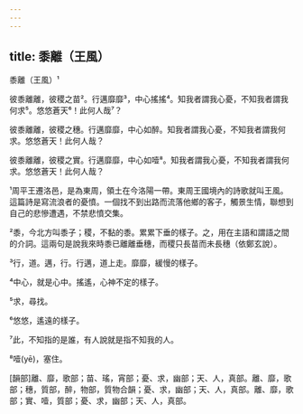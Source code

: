 ```yaml
---
---
---
```

title: 黍離（王風）
---




黍離（王風）¹

彼黍離離，彼稷之苗²。行邁靡靡³，中心搖搖⁴。知我者謂我心憂，不知我者謂我何求⁵。悠悠蒼天⁶！此何人哉⁷？

彼黍離離，彼稷之穗。行邁靡靡，中心如醉。知我者謂我心憂，不知我者謂我何求。悠悠蒼天！此何人哉？

彼黍離離，彼稷之實。行邁靡靡，中心如噎⁸。知我者謂我心憂，不知我者謂我何求。悠悠蒼天！此何人哉？

¹周平王遷洛邑，是為東周，領土在今洛陽一帶。東周王國境內的詩歌就叫王風。這篇詩是寫流浪者的憂憤。一個找不到出路而流落他鄉的客子，觸景生情，聯想到自己的悲慘遭遇，不禁悲憤交集。

²黍，今北方叫黍子；稷，不黏的黍。累累下垂的樣子。之，用在主語和謂語之間的介詞。這兩句是說我來時黍已離離垂穗，而稷只長苗而未長穗（依鄭玄說）。

³行，道。邁，行。行邁，道上走。靡靡，緩慢的樣子。

⁴中心，就是心中。搖遙，心神不定的樣子。

⁵求，尋找。

⁶悠悠，遙遠的樣子。

⁷此，不知指的是誰，有人說就是指不知我的人。

⁸噎(yē)，塞住。

[韻部]離、靡，歌部；苗、瑤，宵部；憂、求，幽部；天、人，真部。離、靡，歌部；穗，質部，醉，物部，質物合韻；憂、求，幽部；天、人，真部。離、靡，歌部；實、噎，質部；憂、求，幽部；天、人，真部。